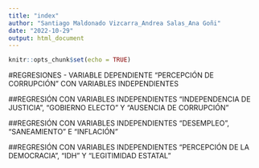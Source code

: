 ```yaml
---
title: "index"
author: "Santiago Maldonado Vizcarra_Andrea Salas_Ana Goñi"
date: "2022-10-29"
output: html_document
---
```


```r
knitr::opts_chunk$set(echo = TRUE)
```

#REGRESIONES - VARIABLE DEPENDIENTE "PERCEPCIÓN DE CORRUPCIÓN" CON VARIABLES INDEPENDIENTES

##REGRESIÓN CON VARIABLES INDEPENDIENTES "INDEPENDENCIA DE JUSTICIA", "GOBIERNO ELECTO" Y "AUSENCIA DE CORRUPCIÓN"



##REGRESIÓN CON VARIABLES INDEPENDIENTES "DESEMPLEO", "SANEAMIENTO" E "INFLACIÓN"



##REGRESIÓN CON VARIABLES INDEPENDIENTES "PERCEPCIÓN DE LA DEMOCRACIA", "IDH" Y "LEGITIMIDAD ESTATAL"




